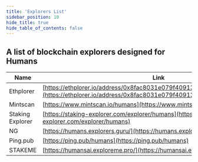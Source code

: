 ```yaml
---
title: 'Explorers List'
sidebar_position: 10
hide_title: true
hide_table_of_contents: false
---
```



<PageTitle iconUrl="img/humans-icon.svg" title="Humans Explorers List" />

## A list of blockchain explorers designed for Humans

| Name             | Link |
| ---------------- | ---- |
| Ethplorer | [https://ethplorer.io/address/0x8fac8031e079f409135766c7d5de29cf22ef897c](https://ethplorer.io/address/0x8fac8031e079f409135766c7d5de29cf22ef897c) |
| Mintscan | [https://www.mintscan.io/humans](https://www.mintscan.io/humans) |
| Staking Explorer | [https://staking-explorer.com/explorer/humans](https://staking-explorer.com/explorer/humans) |
| NG | [https://humans.explorers.guru/](https://humans.explorers.guru/) |
| Ping.pub | [https://ping.pub/humans](https://ping.pub/humans) |
| STAKEME | [https://humansai.exploreme.pro/](https://humansai.exploreme.pro/) |
